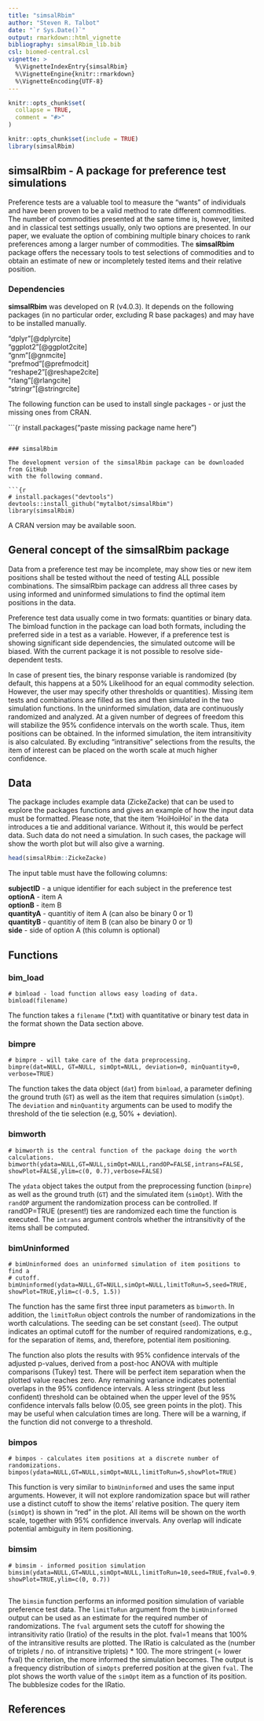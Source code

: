 ```yaml
---
title: "simsalRbim"
author: "Steven R. Talbot"
date: "`r Sys.Date()`"
output: rmarkdown::html_vignette
bibliography: simsalRbim_lib.bib
csl: biomed-central.csl
vignette: >
  %\VignetteIndexEntry{simsalRbim}
  %\VignetteEngine{knitr::rmarkdown}
  %\VignetteEncoding{UTF-8}
---
```


```r
knitr::opts_chunk$set(
  collapse = TRUE,
  comment = "#>"
)
```

```r
knitr::opts_chunk$set(include = TRUE)
library(simsalRbim)
```


## simsalRbim - A package for preference test simulations

Preference tests are a valuable tool to measure the "wants" of individuals and 
have been proven to be a valid method to rate different commodities. The number
of commodities presented at the same time is, however, limited and in classical
test settings usually, only two options are presented. In our paper, we 
evaluate the option of combining multiple binary choices to rank preferences 
among a larger number of commodities. The **simsalRbim** package offers the 
necessary tools to test selections of commodities and to obtain an estimate of 
new or incompletely tested items and their relative position. 


### Dependencies

**simsalRbim** was developed on R (v4.0.3). It depends on the following
packages (in no particular order, excluding R base packages) and may have to 
be installed manually. 

"dplyr"[@dplyrcite]  
"ggplot2"[@ggplot2cite]  
"gnm"[@gnmcite]  
"prefmod"[@prefmodcit]  
"reshape2"[@reshape2cite]  
"rlang"[@rlangcite]  
"stringr"[@stringrcite]  

The following function can be used to install single packages - or just
the missing ones from CRAN.  

```{r
install.packages("paste missing package name here")

```

### simsalRbim

The development version of the simsalRbim package can be downloaded from GitHub
with the following command.

```{r
# install.packages("devtools")
devtools::install_github("mytalbot/simsalRbim")
library(simsalRbim)
```

A CRAN version may be available soon.


## General concept of the simsalRbim package

Data from a preference test may be incomplete, may show ties or new item 
positions shall be tested without the need of testing ALL possible combinations.
The simsalRbim package can address all three cases by using informed and 
uninformed simulations to find the optimal item positions in the data.

Preference test data usually come in two formats: quantities or binary data. The
bimload function in the package can load both formats, including the preferred
side in a test as a variable. However, if a preference test is showing
significant side dependencies, the simulated outcome will be biased. With the
current package it is not possible to resolve side-dependent tests.

In case of present ties, the binary response variable is randomized (by default, 
this happens at a 50% Likelihood for an equal commodity selection. However, the
user may specify other thresholds or quantities). Missing item tests and 
combinations are filled as ties and then simulated in the two simulation
functions. In the uninformed simulation, data are continuously randomized and 
analyzed. At a given number of degrees of freedom this will stabilize the 95%
confidence intervals on the worth scale. Thus, item positions can be obtained.
In the informed simulation, the item intransitivity is also calculated. By 
excluding "intransitive" selections from the results, the item of interest can
be placed on the worth scale at much higher confidence.


## Data

The package includes example data (ZickeZacke) that can be used to explore the
packages functions and gives an example of how the input data must be formatted.
Please note, that the item 'HoiHoiHoi' in the data introduces a tie and 
additional variance. Without it, this would be perfect data. Such data do not 
need a simulation. In such cases, the package will show the worth plot but will
also give a warning.

```r
head(simsalRbim::ZickeZacke)
```

The input table must have the following columns:

**subjectID** - a unique identifier for each subject in the preference test  
**optionA** - item A  
**optionB** - item B  
**quantityA** - quantitiy of item A (can also be binary 0 or 1)  
**quantityB** - quantitiy of item B (can also be binary 0 or 1)  
**side** - side of option A (this column is optional)  

## Functions

### bim_load
```
# bimload - load function allows easy loading of data.
bimload(filename)
```
The function takes a `filename` (*.txt) with quantitative or binary test data in 
the format shown the Data section above. 


### bimpre
```
# bimpre - will take care of the data preprocessing.
bimpre(dat=NULL, GT=NULL, simOpt=NULL, deviation=0, minQuantity=0, 
verbose=TRUE)
```

The function takes the data object (`dat`) from `bimload`, a parameter defining
the ground truth (`GT`) as well as the item that requires simulation (`simOpt`).
The `deviation` and `minQuantity` arguments can be used to modify the threshold
of the tie selection (e.g, 50% + deviation). 


### bimworth
```
# bimworth is the central function of the package doing the worth calculations.
bimworth(ydata=NULL,GT=NULL,simOpt=NULL,randOP=FALSE,intrans=FALSE,
showPlot=FALSE,ylim=c(0, 0.7),verbose=FALSE)
```
The `ydata` object takes the output from the preprocessing function (`bimpre`) 
as well as the ground truth (`GT`) and the simulated item (`simOpt`). With the 
`randOP` argument the randomization process can be controlled. If randOP=TRUE 
(present!) ties are randomized each time the function is executed. The `intrans`
argument controls whether the intransitivity of the items shall be computed. 

### bimUninformed
```
# bimUninformed does an uninformed simulation of item positions to find a
# cutoff.
bimUninformed(ydata=NULL,GT=NULL,simOpt=NULL,limitToRun=5,seed=TRUE,
showPlot=TRUE,ylim=c(-0.5, 1.5))
```

The function has the same first three input parameters as `bimworth`. In 
addition, the `limitToRun` object controls the number of randomizations in the 
worth calculations. The seeding can be set constant (`seed`). The output
indicates an optimal cutoff for the number of required randomizations, e.g., 
for the separation of items, and, therefore, potential item positioning.  

The function also plots the results with 95% confidence intervals of the 
adjusted p-values, derived from a post-hoc ANOVA with multiple comparisons 
(Tukey) test. There will be perfect item separation when the plotted value 
reaches zero. Any remaining variance indicates potential overlaps in the 95% 
confidence intervals. A less stringent  (but less confident) threshold can be 
obtained when the upper level of the 95% confidence intervals falls below 
(0.05, see green points in the plot). This may be useful when calculation times
are long. There will be a warning, if the function did not converge to a 
threshold.

### bimpos
```
# bimpos - calculates item positions at a discrete number of randomizations.
bimpos(ydata=NULL,GT=NULL,simOpt=NULL,limitToRun=5,showPlot=TRUE)
```

This function is very similar to `bimUninformed` and uses the same input 
arguments. However, it will not explore randomization space but will rather use
a distinct cutoff to show the items' relative position. The query item 
(`simOpt`) is shown in "red" in the plot. All items will be shown on the worth
scale, together with 95% confidence invervals. Any overlap will indicate
potential ambiguity in item positioning.


### bimsim 
```
# bimsim - informed position simulation
bimsim(ydata=NULL,GT=NULL,simOpt=NULL,limitToRun=10,seed=TRUE,fval=0.9,
showPlot=TRUE,ylim=c(0, 0.7))
 
```

The `bimsim` function performs an informed position simulation of variable
preference test data. The `limitToRun` argument from the `bimUninformed` output 
can be used as an estimate for the required number of randomizations. The `fval`
argument sets the cutoff for showing the intransitivity ratio (Iratio) of the 
results in the plot. fval=1 means that 100% of the intransitive results are 
plotted. The IRatio is calculated as the (number of triplets / no. of
intransitive triplets) * 100. The more stringent (= lower fval) the criterion,
the more informed the simulation becomes. The output is a frequency distribution
of `simOpts` preferred position at the given `fval`. The plot shows the worth 
value of the `simOpt` item as a function of its position. The bubblesize codes 
for the IRatio.


## References


